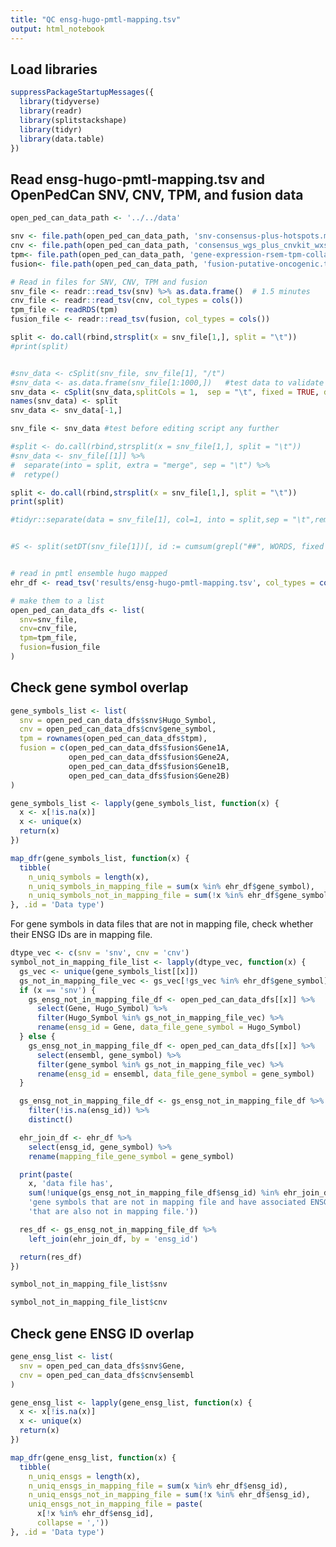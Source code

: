 ```yaml
---
title: "QC ensg-hugo-pmtl-mapping.tsv"
output: html_notebook
---
```


## Load libraries

```r
suppressPackageStartupMessages({
  library(tidyverse)
  library(readr)
  library(splitstackshape)
  library(tidyr)
  library(data.table)
})
```

## Read ensg-hugo-pmtl-mapping.tsv and OpenPedCan SNV, CNV, TPM, and fusion data

```r
open_ped_can_data_path <- '../../data'

snv <- file.path(open_ped_can_data_path, 'snv-consensus-plus-hotspots.maf.tsv.gz')
cnv <- file.path(open_ped_can_data_path, 'consensus_wgs_plus_cnvkit_wxs.tsv.gz')
tpm<- file.path(open_ped_can_data_path, 'gene-expression-rsem-tpm-collapsed.rds')
fusion<- file.path(open_ped_can_data_path, 'fusion-putative-oncogenic.tsv')

# Read in files for SNV, CNV, TPM and fusion
snv_file <- readr::read_tsv(snv) %>% as.data.frame()  # 1.5 minutes
cnv_file <- readr::read_tsv(cnv, col_types = cols())
tpm_file <- readRDS(tpm)
fusion_file <- readr::read_tsv(fusion, col_types = cols())

split <- do.call(rbind,strsplit(x = snv_file[1,], split = "\t"))
#print(split)


#snv_data <- cSplit(snv_file, snv_file[1], "/t")
#snv_data <- as.data.frame(snv_file[1:1000,])   #test data to validate cSplit works on subset
snv_data <- cSplit(snv_data,splitCols = 1,  sep = "\t", fixed = TRUE, drop = TRUE)
names(snv_data) <- split
snv_data <- snv_data[-1,]

snv_file <- snv_data #test before editing script any further

#split <- do.call(rbind,strsplit(x = snv_file[1,], split = "\t"))
#snv_data <- snv_file[[1]] %>%
#  separate(into = split, extra = "merge", sep = "\t") %>% 
#  retype()

split <- do.call(rbind,strsplit(x = snv_file[1,], split = "\t"))
print(split)

#tidyr::separate(data = snv_file[1], col=1, into = split,sep = "\t",remove = TRUE)


#S <- split(setDT(snv_file[1])[, id := cumsum(grepl("##", WORDS, fixed = TRUE))], by = "id")


# read in pmtl ensemble hugo mapped 
ehr_df <- read_tsv('results/ensg-hugo-pmtl-mapping.tsv', col_types = cols())

# make them to a list
open_ped_can_data_dfs <- list(
  snv=snv_file,
  cnv=cnv_file,
  tpm=tpm_file,
  fusion=fusion_file
)

```

## Check gene symbol overlap

```r
gene_symbols_list <- list(
  snv = open_ped_can_data_dfs$snv$Hugo_Symbol,
  cnv = open_ped_can_data_dfs$cnv$gene_symbol,
  tpm = rownames(open_ped_can_data_dfs$tpm),
  fusion = c(open_ped_can_data_dfs$fusion$Gene1A,
             open_ped_can_data_dfs$fusion$Gene2A,
             open_ped_can_data_dfs$fusion$Gene1B,
             open_ped_can_data_dfs$fusion$Gene2B)
)

gene_symbols_list <- lapply(gene_symbols_list, function(x) {
  x <- x[!is.na(x)]
  x <- unique(x)
  return(x)
})

map_dfr(gene_symbols_list, function(x) {
  tibble(
    n_uniq_symbols = length(x),
    n_uniq_symbols_in_mapping_file = sum(x %in% ehr_df$gene_symbol),
    n_uniq_symbols_not_in_mapping_file = sum(!x %in% ehr_df$gene_symbol))
}, .id = 'Data type')
```

For gene symbols in data files that are not in mapping file, check whether their ENSG IDs are in mapping file.

```r
dtype_vec <- c(snv = 'snv', cnv = 'cnv')
symbol_not_in_mapping_file_list <- lapply(dtype_vec, function(x) {
  gs_vec <- unique(gene_symbols_list[[x]])
  gs_not_in_mapping_file_vec <- gs_vec[!gs_vec %in% ehr_df$gene_symbol]
  if (x == 'snv') {
    gs_ensg_not_in_mapping_file_df <- open_ped_can_data_dfs[[x]] %>%
      select(Gene, Hugo_Symbol) %>%
      filter(Hugo_Symbol %in% gs_not_in_mapping_file_vec) %>%
      rename(ensg_id = Gene, data_file_gene_symbol = Hugo_Symbol)
  } else {
    gs_ensg_not_in_mapping_file_df <- open_ped_can_data_dfs[[x]] %>%
      select(ensembl, gene_symbol) %>%
      filter(gene_symbol %in% gs_not_in_mapping_file_vec) %>%
      rename(ensg_id = ensembl, data_file_gene_symbol = gene_symbol)
  }

  gs_ensg_not_in_mapping_file_df <- gs_ensg_not_in_mapping_file_df %>%
    filter(!is.na(ensg_id)) %>%
    distinct()

  ehr_join_df <- ehr_df %>%
    select(ensg_id, gene_symbol) %>%
    rename(mapping_file_gene_symbol = gene_symbol)

  print(paste(
    x, 'data file has',
    sum(!unique(gs_ensg_not_in_mapping_file_df$ensg_id) %in% ehr_join_df$ensg_id),
    'gene symbols that are not in mapping file and have associated ENSG IDs',
    'that are also not in mapping file.'))

  res_df <- gs_ensg_not_in_mapping_file_df %>%
    left_join(ehr_join_df, by = 'ensg_id')

  return(res_df)
})
```

```r
symbol_not_in_mapping_file_list$snv
```

```r
symbol_not_in_mapping_file_list$cnv
```


## Check gene ENSG ID overlap

```r
gene_ensg_list <- list(
  snv = open_ped_can_data_dfs$snv$Gene,
  cnv = open_ped_can_data_dfs$cnv$ensembl
)

gene_ensg_list <- lapply(gene_ensg_list, function(x) {
  x <- x[!is.na(x)]
  x <- unique(x)
  return(x)
})

map_dfr(gene_ensg_list, function(x) {
  tibble(
    n_uniq_ensgs = length(x),
    n_uniq_ensgs_in_mapping_file = sum(x %in% ehr_df$ensg_id),
    n_uniq_ensgs_not_in_mapping_file = sum(!x %in% ehr_df$ensg_id),
    uniq_ensgs_not_in_mapping_file = paste(
      x[!x %in% ehr_df$ensg_id],
      collapse = ','))
}, .id = 'Data type')
```
